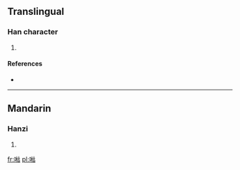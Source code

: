 ==Translingual==

===Han character===
{{Han char|rn=30|rad=口|as=09|sn=12|four=|canj=口木十口 (RDJR)}}

# {{defn|Han|sort=口09}}

====References====
* {{Han ref|kx=0198.280|dkj=03944|dj=0420.160|hdz=10651.030|uh=5596|ud=21910}}

----

==Mandarin==

===Hanzi===
{{cmn-hanzi|pin=[[hú]] ([[hu2]])|wg=hu<sup>2</sup>}}

# {{defn|Mandarin|sort=口09}}

[[fr:喖]]
[[pl:喖]]